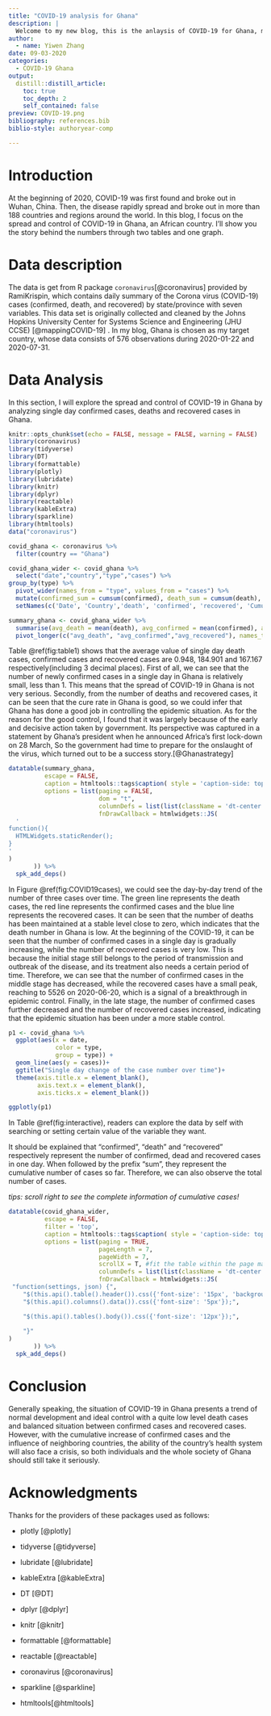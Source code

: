 ```yaml
---
title: "COVID-19 analysis for Ghana"
description: |
  Welcome to my new blog, this is the anlaysis of COVID-19 for Ghana, mainly focusing on exploring case numbers. Hope you can enjoy reading what I share and display!
author:
  - name: Yiwen Zhang 
date: 09-03-2020
categories:
  - COVID-19 Ghana
output:
  distill::distill_article:
    toc: true
    toc_depth: 2
    self_contained: false
preview: COVID-19.png
bibliography: references.bib
biblio-style: authoryear-comp

---
```



# Introduction
At the beginning of 2020, COVID-19 was first found and broke out in Wuhan, China. Then, the disease rapidly spread and broke out in more than 188 countries and regions around the world. In this blog, I focus on the spread and control of COVID-19 in Ghana, an African country. I'll show you the story behind the numbers through two tables and one graph.

# Data description
The  data is get from R package `coronavirus`[@coronavirus] provided by RamiKrispin, which contains daily summary of the Corona virus (COVID-19) cases (confirmed, death, and recovered) by state/province with seven variables. This data set is originally collected and cleaned by the Johns Hopkins University Center for Systems Science and Engineering (JHU CCSE) [@mappingCOVID-19] . In my blog, Ghana is chosen as my target country, whose data consists of 576 observations during 2020-01-22 and 2020-07-31.

# Data Analysis

In this section, I will explore the spread and control of COVID-19 in Ghana by analyzing single day confirmed cases, deaths and recovered cases in Ghana. 
```r
knitr::opts_chunk$set(echo = FALSE, message = FALSE, warning = FALSE)
library(coronavirus)
library(tidyverse)
library(DT)
library(formattable)
library(plotly)
library(lubridate)
library(knitr)
library(dplyr)
library(reactable)
library(kableExtra)
library(sparkline)
library(htmltools)
data("coronavirus")

```

```r
covid_ghana <- coronavirus %>%
  filter(country == "Ghana") 
```

```r
covid_ghana_wider <- covid_ghana %>%
  select("date","country","type","cases") %>%
group_by(type) %>%
  pivot_wider(names_from = "type", values_from = "cases") %>%
  mutate(confirmed_sum = cumsum(confirmed), death_sum = cumsum(death), recovered_sum = cumsum(recovered)) %>%
  setNames(c('Date', 'Country','death', 'confirmed', 'recovered', 'Cumulative deaths', 'Cumulative confirmed', 'Cumulative recovered'))
```

```r
summary_ghana <- covid_ghana_wider %>%
  summarise(avg_death = mean(death), avg_confirmed = mean(confirmed), avg_recovered = mean(recovered)) %>%
  pivot_longer(c("avg_death", "avg_confirmed","avg_recovered"), names_to = "type", values_to = "avg") 
```

Table \@ref(fig:table1) shows that the average value of single day death cases, confirmed cases and recovered cases are 0.948, 184.901 and 167.167 respectively(including 3 decimal places). First of all, we can see that the number of newly confirmed cases in a single day in Ghana is relatively small, less than 1. This means that the spread of COVID-19 in Ghana is not very serious. Secondly, from the number of deaths and recovered cases, it can be seen that the cure rate in Ghana is good, so we could infer that Ghana has done a good job in controlling the epidemic situation. As for the reason for the good control, I found that it was largely because of the early and decisive action taken by government. Its perspective was captured in a statement by Ghana’s president when he announced Africa’s first lock-down on 28 March, So the government had time to prepare for the onslaught of the virus, which turned out to be a success story.[@Ghanastrategy]

```r
datatable(summary_ghana, 
          escape = FALSE,
          caption = htmltools::tags$caption( style = 'caption-side: top; text-align: center; color:blue; padding-bottom: 20px; font-size:220% ;','The average cases in Ghana'),
          options = list(paging = FALSE, 
                         dom = "t",
                         columnDefs = list(list(className = 'dt-center')),
                         fnDrawCallback = htmlwidgets::JS(
  '
function(){
  HTMLWidgets.staticRender();
}
'
)
       )) %>%
  spk_add_deps()
```


In Figure \@ref(fig:COVID19cases), we could see the day-by-day trend of the number of three cases over time. The green line represents the death cases, the red line represents the confirmed cases and the blue line represents the recovered cases. It can be seen that the number of deaths has been maintained at a stable level close to zero, which indicates that the death number in Ghana is low. At the beginning of the COVID-19, it can be seen that the number of confirmed cases in a single day is gradually increasing, while the number of recovered cases is very low. This is because the initial stage still belongs to the period of transmission and outbreak of the disease, and its treatment also needs a certain period of time. Therefore, we can see that the number of confirmed cases in the middle stage has decreased, while the recovered cases have a small peak, reaching to 5526 on 2020-06-20, which is a signal of a breakthrough in epidemic control. Finally, in the late stage, the number of confirmed cases further decreased and the number of recovered cases increased, indicating that the epidemic situation has been under a more stable control.


```r
p1 <- covid_ghana %>%
  ggplot(aes(x = date,
             color = type,
             group = type)) +
  geom_line(aes(y = cases))+
  ggtitle("Single day change of the case number over time")+
  theme(axis.title.x = element_blank(),
        axis.text.x = element_blank(),
        axis.ticks.x = element_blank())

ggplotly(p1)
``` 



In Table \@ref(fig:interactive), readers can explore the data by self with searching or setting certain value of the variable they want. 

It should be explained that "confirmed", "death" and "recovered" respectively represent the number of confirmed, dead and recovered cases in one day. When followed by the prefix "sum", they represent the cumulative number of cases so far. Therefore, we can also observe the total number of cases.

*tips: scroll right to see the complete information of cumulative cases!*


```r
datatable(covid_ghana_wider, 
          escape = FALSE,
          filter = 'top',
          caption = htmltools::tags$caption( style = 'caption-side: top; text-align: center; color:purple; padding-bottom: 15px; font-size:200% ;','Case number of COVID-19 in Ghana'),
          options = list(paging = TRUE, 
                         pageLength = 7,
                         pageWidth = 7,
                         scrollX = T, #fit the table within the page margin
                         columnDefs = list(list(className = 'dt-center')),
                         fnDrawCallback = htmlwidgets::JS(
 "function(settings, json) {",
    "$(this.api().table().header()).css({'font-size': '15px', 'background-color': '#c2d1f0', 'color': '#fff'});",
    "$(this.api().columns().data()).css({'font-size': '5px'});",

    "$(this.api().tables().body()).css({'font-size': '12px'});",
 
    "}"
)
       )) %>%
  spk_add_deps() 

```




# Conclusion

Generally speaking, the situation of COVID-19 in Ghana presents a trend of normal development and ideal control with a quite low level death cases and balanced situation between confirmed cases and recovered cases. However, with the cumulative increase of confirmed cases and the influence of neighboring countries, the ability of the country’s health system will also face a crisis, so both individuals and the whole society of Ghana should still take it seriously.


# Acknowledgments

Thanks for the providers of these packages used as follows:


- plotly [@plotly]

- tidyverse [@tidyverse]

- lubridate [@lubridate] 

- kableExtra [@kableExtra]

- DT [@DT]

- dplyr [@dplyr]

- knitr [@knitr]

- formattable [@formattable]

- reactable [@reactable]

- coronavirus [@coronavirus]

- sparkline [@sparkline]

- htmltools[@htmltools]